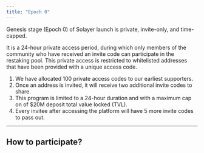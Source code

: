 ```yaml
---
title: "Epoch 0"
---
```


<Info>
Genesis stage (Epoch 0) of Solayer launch is private, invite-only, and time-capped.
</Info>

It is a 24-hour private access period, during which only members of the community who have received an invite code can participate in the restaking pool. This private access is restricted to whitelisted addresses that have been provided with a unique access code.

1. We have allocated 100 private access codes to our earliest supporters.
2. Once an address is invited, it will receive two additional invite codes to share.
3. This program is limited to a 24-hour duration and with a maximum cap on of $20M deposit total value locked (TVL).
4. Every invitee after accessing the platform will have 5 more invite codes to pass out.

***

## How to participate?


<Steps>
<Step title="Get an invite code"></Step>
<Step title="Access app.solayer.org"></Step>
<Step title="Follow us on socials"></Step>
<Step title="Enter invite code"></Step>
<Step title="Restake"></Step>
<Step title="Get your own invite code to invite 5 more friends"></Step>
</Steps>